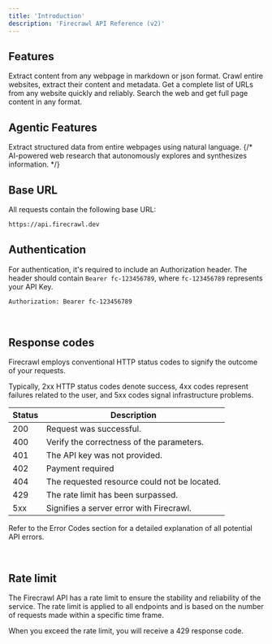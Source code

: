 ```yaml
---
title: 'Introduction'
description: 'Firecrawl API Reference (v2)'
---
```



## Features

<CardGroup cols={3}>
  <Card title="Scrape" icon="markdown" href="/api-reference/v2-endpoint/scrape" color="FF713C">
    Extract content from any webpage in markdown or json format.
  </Card>
  <Card title="Crawl" icon="spider" href="/api-reference/v2-endpoint/crawl-post" color="FF713C">
    Crawl entire websites, extract their content and metadata.
  </Card>
  <Card title="Map" icon="map" href="/api-reference/v2-endpoint/map" color="FF713C">
    Get a complete list of URLs from any website quickly and reliably.
  </Card>
  <Card title="Search" icon="magnifying-glass" href="/api-reference/v2-endpoint/search" color="FF713C">
    Search the web and get full page content in any format.
  </Card>
  </CardGroup>

## Agentic Features

<CardGroup cols={3}>
  <Card title="Extract" icon="barcode-read" href="/api-reference/v2-endpoint/extract" color="FF713C">
    Extract structured data from entire webpages using natural language.
  </Card>
  {/* <Card title="Deep Research" icon="brain-circuit" href="/api-reference/v2-endpoint/deep-research" color="FF713C">
    AI-powered web research that autonomously explores and synthesizes information.
  </Card> */}
</CardGroup>


## Base URL

All requests contain the following base URL:

```bash
https://api.firecrawl.dev 
```


## Authentication

For authentication, it's required to include an Authorization header. The header should contain `Bearer fc-123456789`, where `fc-123456789` represents your API Key.

```bash
Authorization: Bearer fc-123456789
```
​

## Response codes
Firecrawl employs conventional HTTP status codes to signify the outcome of your requests.

Typically, 2xx HTTP status codes denote success, 4xx codes represent failures related to the user, and 5xx codes signal infrastructure problems.

Status | Description
--- | ---
200 | Request was successful.
400 | Verify the correctness of the parameters.
401 | The API key was not provided.
402 | Payment required
404 | The requested resource could not be located.
429 | The rate limit has been surpassed.
5xx | Signifies a server error with Firecrawl.

Refer to the Error Codes section for a detailed explanation of all potential API errors.

​
## Rate limit
The Firecrawl API has a rate limit to ensure the stability and reliability of the service. The rate limit is applied to all endpoints and is based on the number of requests made within a specific time frame.

When you exceed the rate limit, you will receive a 429 response code.


